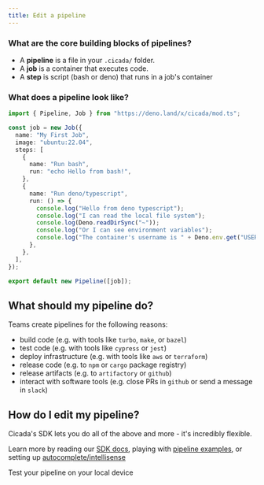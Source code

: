 ```yaml
---
title: Edit a pipeline
---
```


### What are the core building blocks of pipelines?

- A **pipeline** is a file in your `.cicada/` folder.
- A **job** is a container that executes code.
- A **step** is script (bash or deno) that runs in a job's container

### What does a pipeline look like?

```typescript my-pipeline.ts
import { Pipeline, Job } from "https://deno.land/x/cicada/mod.ts";

const job = new Job({
  name: "My First Job",
  image: "ubuntu:22.04",
  steps: [
    {
      name: "Run bash",
      run: "echo Hello from bash!",
    },
    {
      name: "Run deno/typescript",
      run: () => {
        console.log("Hello from deno typescript");
        console.log("I can read the local file system");
        console.log(Deno.readDirSync("~"));
        console.log("Or I can see environment variables");
        console.log("The container's username is " + Deno.env.get("USER"));
      },
    },
  ],
});

export default new Pipeline([job]);
```

## What should my pipeline do?

Teams create pipelines for the following reasons:

- build code (e.g. with tools like `turbo`, `make`, or `bazel`)
- test code (e.g. with tools like `cypress` or `jest`)
- deploy infrastructure (e.g. with tools like `aws` or `terraform`)
- release code (e.g. to `npm` or `cargo` package registry)
- release artifacts (e.g. to `artifactory` or `github`)
- interact with software tools (e.g. close PRs in `github` or send a message in `slack`)

## How do I edit my pipeline?

Cicada's SDK lets you do all of the above and more - it's incredibly flexible.

Learn more by reading our [SDK docs](/reference/sdk), playing with [pipeline examples](/pipeline-examples/starter), or setting up [autocomplete/intellisense](/guides/autocomplete)

<Card title="Next: Test your pipeline" icon="pencil" href="test-pipeline">
  Test your pipeline on your local device
</Card>
